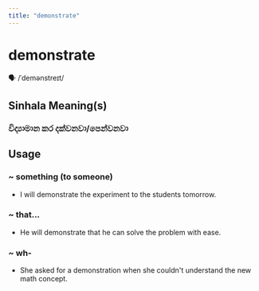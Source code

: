 ```yaml
---
title: "demonstrate"
---
```


# demonstrate

🗣️ /ˈdemənstreɪt/

## Sinhala Meaning(s)

### විද්‍යාමාන කර දක්වනවා/පෙන්වනවා

## Usage

### ~ something (to someone)

- I will demonstrate the experiment to the students tomorrow.


### ~ that...

- He will demonstrate that he can solve the problem with ease.


### ~ wh-

- She asked for a demonstration when she couldn't understand the new math concept.

